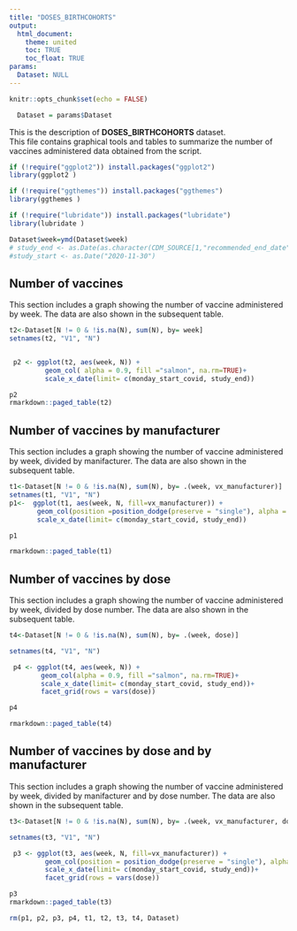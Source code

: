 ```yaml
---
title: "DOSES_BIRTHCOHORTS"
output: 
  html_document:
    theme: united
    toc: TRUE
    toc_float: TRUE
params:
  Dataset: NULL
---
```


```r
knitr::opts_chunk$set(echo = FALSE)
```

```r
  Dataset = params$Dataset
```

This is the description of **DOSES_BIRTHCOHORTS** dataset.
<br>
This file contains graphical tools and tables to summarize the number of vaccines administered data obtained from the script. 

```r
if (!require("ggplot2")) install.packages("ggplot2")
library(ggplot2 )

if (!require("ggthemes")) install.packages("ggthemes")
library(ggthemes )

if (!require("lubridate")) install.packages("lubridate")
library(lubridate )

Dataset$week=ymd(Dataset$week)
# study_end <- as.Date(as.character(CDM_SOURCE[1,"recommended_end_date"]), date_format)
#study_start <- as.Date("2020-11-30")


```

## Number of vaccines

This section includes a graph showing the number of vaccine administered by week. 
The data are also shown in the subsequent table. 

```r
t2<-Dataset[N != 0 & !is.na(N), sum(N), by= week]
setnames(t2, "V1", "N")


 p2 <- ggplot(t2, aes(week, N)) +   
         geom_col( alpha = 0.9, fill ="salmon", na.rm=TRUE)+
         scale_x_date(limit= c(monday_start_covid, study_end))

p2
rmarkdown::paged_table(t2)
```

## Number of vaccines by manufacturer

This section includes a graph showing the number of vaccine administered by week, divided by manifacturer. 
The data are also shown in the subsequent table. 

```r
t1<-Dataset[N != 0 & !is.na(N), sum(N), by= .(week, vx_manufacturer)]
setnames(t1, "V1", "N")
p1<-  ggplot(t1, aes(week, N, fill=vx_manufacturer)) +   
       geom_col(position =position_dodge(preserve = "single"), alpha = 0.9, na.rm=TRUE)+
       scale_x_date(limit= c(monday_start_covid, study_end))

p1

rmarkdown::paged_table(t1)
```


## Number of vaccines by dose

This section includes a graph showing the number of vaccine administered by week, divided by dose number. 
The data are also shown in the subsequent table.

```r

t4<-Dataset[N != 0 & !is.na(N), sum(N), by= .(week, dose)]

setnames(t4, "V1", "N")

 p4 <- ggplot(t4, aes(week, N)) +   
        geom_col(alpha = 0.9, fill ="salmon", na.rm=TRUE)+
        scale_x_date(limit= c(monday_start_covid, study_end))+
        facet_grid(rows = vars(dose))

p4

rmarkdown::paged_table(t4)

```

## Number of vaccines by dose and by manufacturer

This section includes a graph showing the number of vaccine administered by week, divided by manifacturer and by dose number. 
The data are also shown in the subsequent table.

```r
 
t3<-Dataset[N != 0 & !is.na(N), sum(N), by= .(week, vx_manufacturer, dose)]

setnames(t3, "V1", "N")

 p3 <- ggplot(t3, aes(week, N, fill=vx_manufacturer)) +   
         geom_col(position = position_dodge(preserve = "single"), alpha = 0.9, na.rm=TRUE)+
         scale_x_date(limit= c(monday_start_covid, study_end))+
         facet_grid(rows = vars(dose))

p3
rmarkdown::paged_table(t3)
```

```r
rm(p1, p2, p3, p4, t1, t2, t3, t4, Dataset)

```